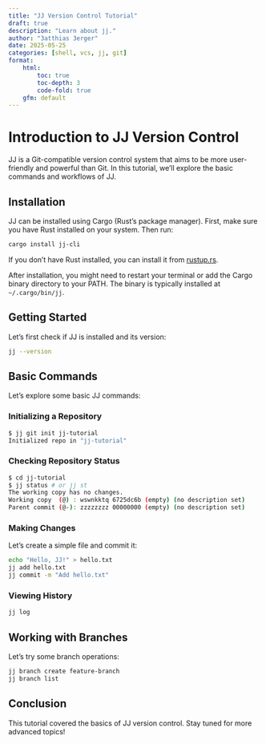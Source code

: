 ```yaml
---
title: "JJ Version Control Tutorial"
draft: true
description: "Learn about jj."
author: "3atthias 3erger"
date: 2025-05-25
categories: [shell, vcs, jj, git]
format:
    html:
        toc: true
        toc-depth: 3
        code-fold: true
    gfm: default
---
```


# Introduction to JJ Version Control

JJ is a Git-compatible version control system that aims to be more user-friendly and powerful than Git. In this tutorial, we'll explore the basic commands and workflows of JJ.

## Installation

JJ can be installed using Cargo (Rust's package manager). First, make sure you have Rust installed on your system. Then run:

```bash
cargo install jj-cli
```

If you don't have Rust installed, you can install it from [rustup.rs](https://rustup.rs/).

After installation, you might need to restart your terminal or add the Cargo binary directory to your PATH. The binary is typically installed at `~/.cargo/bin/jj`.

## Getting Started

Let's first check if JJ is installed and its version:

```bash
jj --version
```

## Basic Commands

Let's explore some basic JJ commands:

### Initializing a Repository

```bash
$ jj git init jj-tutorial
Initialized repo in "jj-tutorial"
```

### Checking Repository Status

```bash
$ cd jj-tutorial
$ jj status # or jj st
The working copy has no changes.
Working copy  (@) : wswnkktq 6725dc6b (empty) (no description set)
Parent commit (@-): zzzzzzzz 00000000 (empty) (no description set)
```

### Making Changes

Let's create a simple file and commit it:

```bash
echo "Hello, JJ!" > hello.txt
jj add hello.txt
jj commit -m "Add hello.txt"
```

### Viewing History

```bash
jj log
```

## Working with Branches

Let's try some branch operations:

```bash
jj branch create feature-branch
jj branch list
```

## Conclusion

This tutorial covered the basics of JJ version control. Stay tuned for more advanced topics! 